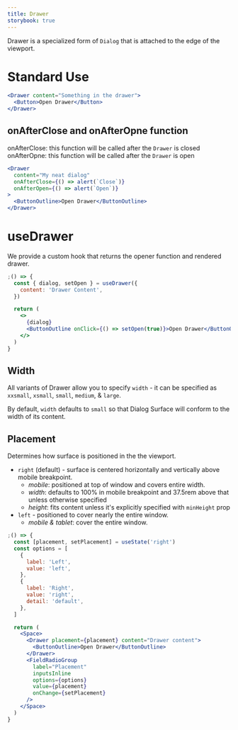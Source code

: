 ```yaml
---
title: Drawer
storybook: true
---
```


Drawer is a specialized form of `Dialog` that is attached to the edge of the viewport.

# Standard Use

```jsx
<Drawer content="Something in the drawer">
  <Button>Open Drawer</Button>
</Drawer>
```

## onAfterClose and onAfterOpne function

onAfterClose: this function will be called after the `Drawer` is closed
onAfterOpne: this function will be called after the `Drawer` is open

```jsx
<Drawer
  content="My neat dialog"
  onAfterClose={() => alert(`Close`)}
  onAfterOpen={() => alert(`Open`)}
>
  <ButtonOutline>Open Drawer</ButtonOutline>
</Drawer>
```

# useDrawer

We provide a custom hook that returns the opener function and rendered drawer.

```jsx
;() => {
  const { dialog, setOpen } = useDrawer({
    content: 'Drawer Content',
  })

  return (
    <>
      {dialog}
      <ButtonOutline onClick={() => setOpen(true)}>Open Drawer</ButtonOutline>
    </>
  )
}
```

## Width

All variants of Drawer allow you to specify `width` - it can be specified as `xxsmall`, `xsmall`, `small`, `medium`, & `large`.

By default, `width` defaults to `small` so that Dialog Surface will conform to the width of its content.

## Placement

Determines how surface is positioned in the the viewport.

- `right` (default) - surface is centered horizontally and vertically above mobile breakpoint.
  - _mobile_: positioned at top of window and covers entire width.
  - _width_: defaults to 100% in mobile breakpoint and 37.5rem above that unless otherwise specified
  - _height_: fits content unless it's explicitly specified with `minHeight` prop
- `left` - positioned to cover nearly the entire window.
  - _mobile & tablet_: cover the entire window.

```jsx
;() => {
  const [placement, setPlacement] = useState('right')
  const options = [
    {
      label: 'Left',
      value: 'left',
    },
    {
      label: 'Right',
      value: 'right',
      detail: 'default',
    },
  ]

  return (
    <Space>
      <Drawer placement={placement} content="Drawer content">
        <ButtonOutline>Open Drawer</ButtonOutline>
      </Drawer>
      <FieldRadioGroup
        label="Placement"
        inputsInline
        options={options}
        value={placement}
        onChange={setPlacement}
      />
    </Space>
  )
}
```
